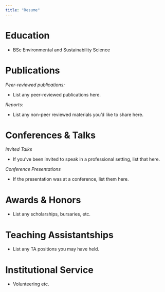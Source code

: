 ```yaml
---
title: "Resume"
---
```


# Education

-   BSc Environmental and Sustainability Science

# Publications

*Peer-reviewed publications:*

- List any peer-reviewed publications here.

*Reports:*

- List any non-peer reviewed materials you'd like to share here.

# Conferences & Talks

*Invited Talks*

- If you've been invited to speak in a professional setting, list that here. 

*Conference Presentations*

- If the presentation was at a conference, list them here. 

# Awards & Honors

- List any scholarships, bursaries, etc. 


# Teaching Assistantships

- List any TA positions you may have held. 

# Institutional Service

- Volunteering etc. 
